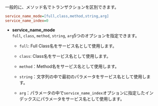 一般的に、メソッド名でトランザクションを区別できます。

```ini title='whatap.conf'
service_name_mode=[full,class,method,string,arg]
service_name_index=0
```

-   **service_name_mode**\
      `full`, `class`, `method`, `string`, `arg`5つのオプションを指定できます。

    -   `full`: Full Class名をサービス名として使用します。

    -   `class`: Class名をサービス名として使用します。

    -   `method`：Method名をサービス名として使用します。

    -   `string`：文字列の中で最初のパラメータをサービス名として使用します。

    -   `arg`：パラメータの中で`service_name_index`オプションに指定したインデックスにパラメータをサービス名として使用します。
